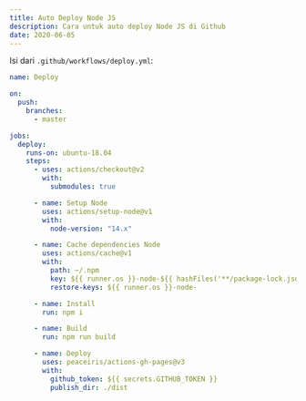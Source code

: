 ```yaml
---
title: Auto Deploy Node JS
description: Cara untuk auto deploy Node JS di Github
date: 2020-06-05
---
```


Isi dari `.github/workflows/deploy.yml`:

```yaml
name: Deploy

on:
  push:
    branches:
      - master

jobs:
  deploy:
    runs-on: ubuntu-18.04
    steps:
      - uses: actions/checkout@v2
        with:
          submodules: true

      - name: Setup Node
        uses: actions/setup-node@v1
        with:
          node-version: "14.x"

      - name: Cache dependencies Node
        uses: actions/cache@v1
        with:
          path: ~/.npm
          key: ${{ runner.os }}-node-${{ hashFiles('**/package-lock.json') }}
          restore-keys: ${{ runner.os }}-node-

      - name: Install
        run: npm i

      - name: Build
        run: npm run build

      - name: Deploy
        uses: peaceiris/actions-gh-pages@v3
        with:
          github_token: ${{ secrets.GITHUB_TOKEN }}
          publish_dir: ./dist
```